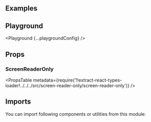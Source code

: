 


<Layout title="Screen Reader Only" description="🚧 This page is under construction">

## Examples

<Example title="Basic Usage" path="screen-reader-only/basic-usage">
  <BasicUsage />
</Example>

## Playground

<Playground {...playgroundConfig} />

## Props

### ScreenReaderOnly

<PropsTable
  metadata={require('!!extract-react-types-loader!../../../src/screen-reader-only/screen-reader-only')}
/>

## Imports

You can import following components or utilities from this module:

<Imports
  module={ScreenReaderOnlyExports}
  path="@datacamp/waffles/screen-reader-only"
/>

</Layout>
